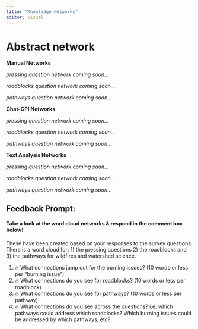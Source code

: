 ```yaml
---
title: "Knowledge Networks"
editor: visual
---
```


# Abstract network

```{=html}
<object data="../3-bui-production.hub/abstract_network.html" width="100%" height="600px"></object>
```
**Manual Networks**

*pressing question network coming soon...*

*roadblocks question network coming soon...*

*pathways question network coming soon...*

**Chat-GPI Networks**

*pressing question network coming soon...*

*roadblocks question network coming soon...*

*pathways question network coming soon...*

**Text Analysis Networks**

*pressing question network coming soon...*

*roadblocks question network coming soon...*

*pathways question network coming soon...*

## Feedback Prompt:

#### Take a look at the word cloud networks & respond in the comment box below!

These have been created based on your responses to the survey questions. There is a word cloud for: 1) the pressing questions 2) the roadblocks and 3) the pathways for wildfires and watershed science.

1.  🔥 What connections jump out for the burning issues? (10 words or less per "burning issue")
2.  🔥 What connections do you see for roadblocks? (10 words or less per roadblock)
3.  🔥 What connections do you see for pathways? (10 words or less per pathway)
4.  🔥 What connections do you see across the questions? i.e. which pathways could address which roadblocks? Which burning issues could be addressed by which pathways, etc?
